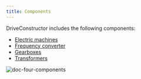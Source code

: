 ```yaml
---
title: Components
---
```


DriveConstructor includes the following components:

- [Electric machines](/docs/textbook/components/electric-machines)
- [Frequency converter](/docs/textbook/components/frequency-converters)
- [Gearboxes](/docs/textbook/components/gearboxes)
- [Transformers](/docs/textbook/components/transformers)

![doc-four-components](./images/four-components.png)

